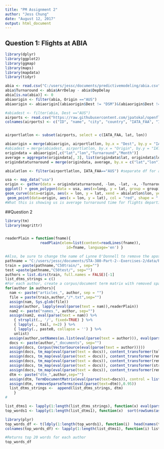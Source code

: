---
title: "PM Assignment 2"
author: "Jess Chung"
date: "August 12, 2017"
output: html_document
---

## Question 1: Flights at ABIA

```{r}
library(dplyr)
library(ggplot2)
library(ggmap)
library(maps)
library(mapdata)
library(tidyr)

abia <- read.csv("C:/users/jessc/documents/predictivemodeling/abia.csv")
abia$Turnaround <- abia$ArrDelay - abia$DepDelay
abia[is.na(abia)] <- 0
abiaorigin <- filter(abia, Origin =="AUS")
abiaorigin <- abiaorigin[(abiaorigin$Dest != "DSM")&(abiaorigin$Dest != "DTW"),]

#abiadest <- filter(abia, Dest =="AUS")
airports <- read.csv("https://raw.githubusercontent.com/jpatokal/openflights/master/data/airports.dat", header = FALSE)
colnames(airports) <- c("ID", "name", "city", "country", "IATA_FAA", "ICAO", "lat", "lon", "altitude", "timezone", "DST")


airportlatlon <- subset(airports, select = c(IATA_FAA, lat, lon))

abiaorigin = merge(abiaorigin, airportlatlon, by.x = "Dest", by.y = "IATA_FAA")
#abiadest = merge(abiadest, airportlatlon, by.x = "Origin", by.y = "IATA_FAA")
origindata = abiaorigin[,c("lat","lon","Turnaround","Month")]
average = aggregate(origindata[, 3], list(origindata$lat, origindata$lon), mean)
origindataturnaround = merge(origindata, average, by.x = c("lat","lon"), by.y = c("Group.1","Group.2"))

abialatlon <- filter(airportlatlon, IATA_FAA=="AUS") #separate df for abia

usa <- map_data("usa")
origin <- gather(data = origindataturnaround, -lon, -lat, -x, -Turnaround, key = "var", value = "value")
ggplot() + geom_polygon(data = usa, aes(x=long, y = lat, group = group)) + coord_fixed(1.3) + 
geom_curve(data=origin, aes(x = lon, y = lat, xend = abialatlon$lon, yend = abialatlon$lat, col = x), size = .01, curvature = .2) + 
 geom_point(data=origin, aes(x = lon, y = lat), col = "red", shape = ".") + scale_colour_gradient2()# + facet_wrap(~value, scales = "free")
#What this is showing us is average turnaround time for flights departing from AUS. Redder curves have a slower turnaround time at AUS, purple-er times have a faster turnaround time. Ie, the flights to PHL had a super slow turnaround time, while the flights to SEA,MSP,CLT on average have a faster turnaround time.


```

##Question 2

```{r}

library(tm) 
library(magrittr)


readerPlain = function(fname){
				readPlain(elem=list(content=readLines(fname)), 
							id=fname, language='en') }

#Also, be sure to change the name of Lynne O'Donnell to remove the apostrophe
pathname = "C:/users/jessc/documents/STA-380-Part-2--Exercises-2/data/ReutersC50/"
train = paste(pathname,"C50train/", sep="")
test =paste(pathname,"C50test/", sep="")
authors = list.dirs(train, full.names = FALSE)[-1]
list_dtms_strings = c()
#For each author, create a corpus/document term matrix with removed sparse terms
for(author in authors){
  nam <- paste("articles_", author, sep = "")
  file = paste(train,author,"/*.txt",sep="")
  assign(nam, Sys.glob(file))
  assign(author, lapply(eval(parse(text = nam)),readerPlain))
  nam2 <- paste("names_", author, sep="")
  assign(nam2, eval(parse(text = nam)) %>%
	{ strsplit(., '/', fixed=TRUE) } %>%
	{ lapply(., tail, n=2) } %>%
	{ lapply(., paste0, collapse = '') } %>%
	unlist)
  assign(author,setNames(as.list(eval(parse(text = author))), eval(parse(text = nam2))))
  docs <- paste(author,"_documents", sep="")
  assign(docs, Corpus(VectorSource(eval(parse(text = author)))))
  assign(docs, tm_map(eval(parse(text = docs)), content_transformer(tolower)))
  assign(docs, tm_map(eval(parse(text = docs)), content_transformer(removeNumbers)))
  assign(docs, tm_map(eval(parse(text = docs)), content_transformer(removePunctuation)))
  assign(docs, tm_map(eval(parse(text = docs)), content_transformer(stripWhitespace)))
  assign(docs, tm_map(eval(parse(text = docs)), content_transformer(removeWords), c(stopwords("SMART"),"character")))
  dtm <- paste("dtm_",author,sep="")
  assign(dtm, TermDocumentMatrix(eval(parse(text=docs)), control = list(wordLengths = c(3,10))))
  assign(dtm, removeSparseTerms(eval(parse(text=dtm)),0.95))
  list_dtms_strings <-  append(list_dtms_strings, dtm)
    }
#

list_dtms1 <- lapply(1:length(list_dtms_strings), function(x) eval(parse(text=list_dtms_strings[x])))
top_words1 <- lapply(1:length(list_dtms1), function(x)  sort(rowSums(as.matrix(list_dtms1[[x]])), decreasing=TRUE))

library(plyr)
top_words_df <- t(ldply(1:length(top_words1), function(i)  head(names(top_words1[[i]]),20)))
colnames(top_words_df) <- lapply(1:length(list_dtms1), function(i) list_dtms_strings[i])

#Returns top 20 words for each author
top_words_df


```
